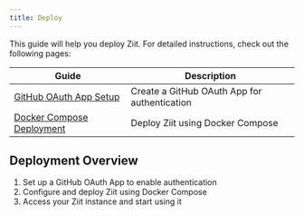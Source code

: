 ```yaml
---
title: Deploy
---
```


This guide will help you deploy Ziit. For detailed instructions, check out the following pages:

| Guide                                                | Description                                  |
| ---------------------------------------------------- | -------------------------------------------- |
| [GitHub OAuth App Setup](./deploy/github-oauth-app)  | Create a GitHub OAuth App for authentication |
| [Docker Compose Deployment](./deploy/docker-compose) | Deploy Ziit using Docker Compose             |

## Deployment Overview

1. Set up a GitHub OAuth App to enable authentication
2. Configure and deploy Ziit using Docker Compose
3. Access your Ziit instance and start using it
